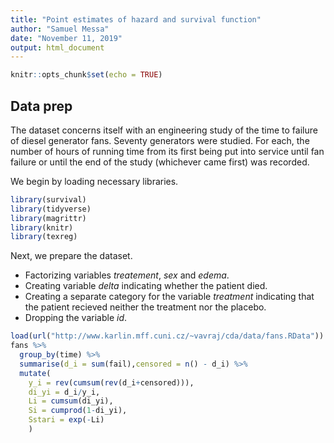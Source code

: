 ```yaml
---
title: "Point estimates of hazard and survival function"
author: "Samuel Messa"
date: "November 11, 2019"
output: html_document
---
```


```r
knitr::opts_chunk$set(echo = TRUE)
```
## Data prep
The dataset concerns itself with an engineering study of the time to failure of diesel generator fans. Seventy generators were studied. For each, the number of hours of running time from its first being put into service until fan failure or until the end of the study (whichever came first) was recorded.

We begin by loading necessary libraries.
```r
library(survival)
library(tidyverse)
library(magrittr)
library(knitr)
library(texreg)
```
Next, we prepare the dataset. 

  + Factorizing variables *treatement*, *sex* and *edema*. 
  + Creating variable *delta* indicating whether the patient died. 
  + Creating a separate category for the variable *treatment* indicating that the patient recieved neither the treatment nor the placebo. 
  + Dropping the variable *id*.


```r
load(url("http://www.karlin.mff.cuni.cz/~vavraj/cda/data/fans.RData"))
fans %>% 
  group_by(time) %>%
  summarise(d_i = sum(fail),censored = n() - d_i) %>% 
  mutate(
    y_i = rev(cumsum(rev(d_i+censored))),
    di_yi = d_i/y_i,
    Li = cumsum(di_yi),
    Si = cumprod(1-di_yi),
    Sstari = exp(-Li)
    ) 
```

